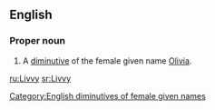==English==

===Proper noun===
{{en-proper noun}}

# A [[diminutive]] of the female given name [[Olivia]].

[[Category:English diminutives of female given names]]

[[ru:Livvy]]
[[sr:Livvy]]